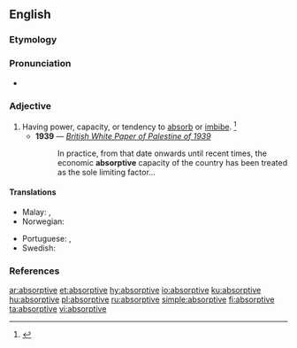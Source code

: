 ==English==

===Etymology===
{{suffix|absorption|ive|lang=en}}

===Pronunciation===
* {{a|US}} {{IPA|/æbˈsɔɹp.tɪv/|/əbˈsɔɹp.tɪv/|/əbˈzɔɹp.tɪv/|/æbˈzɔɹp.tɪv/|lang=en}}

===Adjective===
{{en-adj}}

# Having power, capacity, or tendency to [[absorb]] or [[imbibe]]. {{defdate|First attested in the mid 17<sup>th</sup> century.}}<ref name=SOED>{{R:SOED5|page=9}}</ref>
#* '''1939''' — ''[[s:British White Paper of Palestine of 1939|British White Paper of Palestine of 1939]]''
#*: In practice, from that date onwards until recent times, the economic '''absorptive''' capacity of the country has been treated as the sole limiting factor...

====Translations====
{{trans-top|having capacity to imbibe}}
* Malay: {{t|ms|berdaya serap}}, {{t|ms|absorptif}}
* Norwegian: {{t|no|absorberende|n}}
{{trans-mid}}
* Portuguese: {{t|pt|absortivo}}, {{t+|pt|absorvente}}
* Swedish: {{t+|sv|absorberande}}
{{trans-bottom}}

===References===
<references/>

[[ar:absorptive]]
[[et:absorptive]]
[[hy:absorptive]]
[[io:absorptive]]
[[ku:absorptive]]
[[hu:absorptive]]
[[pl:absorptive]]
[[ru:absorptive]]
[[simple:absorptive]]
[[fi:absorptive]]
[[ta:absorptive]]
[[vi:absorptive]]